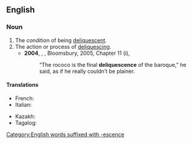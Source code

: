 {{also|déliquescence}}
==English==

===Noun===
{{en-noun|~}}

# The condition of being [[deliquescent]].
# The action or process of [[deliquesce|deliquescing]].
#* '''2004''', {{w|Alan Hollinghurst}}, ''{{w|The Line of Beauty}}'', Bloomsbury, 2005, Chapter 11 (i),
#*: “The rococo is the final '''deliquescence''' of the baroque,” he said, as if he really couldn’t be plainer.

====Translations====
{{trans-top|condition of being deliquescent}}
* French: {{t+|fr|déliquescence|f}}
* Italian: {{t|it|deliquescenza|f}}
{{trans-mid}}
* Kazakh: {{t|kk|ылғал тартқыштық}}
* Tagalog: {{t|tl|tagitubig}}
{{trans-bottom}}

[[Category:English words suffixed with -escence]]